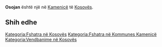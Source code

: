 {{Fshat në 
 | Emri                = Osojan
 | EmriAlt                = 
 | NAME_SHORT_FORM=      
 | NAME_GENERIC=      
 | NAME_SORT_NAME_RO=      OSOJAN
 | FULL_NAME_RO = Osojan
 | FULL_NAME_ND_RO=Osojan
 | SORT_NAME_RG=OSOJAN
 | FULL_NAME_RG=Osojan
 | FULL_NAME_ND_RG=Osojan
 | SRP_NAME_SHORT_FORM=      
 | SRP_NAME_GENERIC=      
 | SRP_NAME_SORT_NAME_RO=      
 | SRP_FULL_NAME_RO = 
 | SRP_FULL_NAME_ND_RO=
 | SRP_SORT_NAME_RG=
 | SRP_FULL_NAME_RG=
 | SRP_FULL_NAME_ND_RG=
 | Emri (Rasa dhanore) = 
 | Figura              = 
 | Shteti              = Kosovo
 | Komuna              = Kamenicë
 | Kodi postar         = 
 | Sipërfaqja          = 

 | Popullsia           = 

 | Regj. i popullsisë  = 
 | Dend. e popullsisë  = 
 | Faqja zyrtare       = 
 <!--- Koordinatat ----> 
 | Gjerësia            = 42.7175
 | Gjatësia            = 20.565556
 | Lartësia            = 
}}
'''Osojan''' është një [[]] në [[Kamenicë]] të [[Kosovës]].

<!-- == Gjeografia == -->
<!-- == Historia == -->
<!-- == Demografia == -->
== Shih edhe ==
{{Komuna Kamenicë}}
{{Kosovo-Administrata-Cung}}

[[Kategoria:Fshatra në Kosovës]]
[[Kategoria:Fshatra në Kommunes Kamenicë]]
[[Kategoria:Vendbanime në Kosovës]]